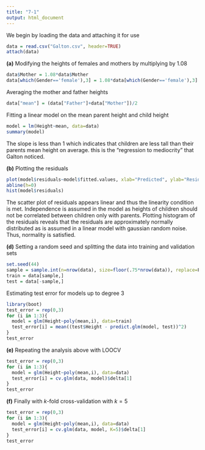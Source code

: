 ```yaml
---
title: "7-1"
output: html_document
---
```


We begin by loading the data and attaching it for use
```r
data = read.csv("Galton.csv", header=TRUE)
attach(data)
```

**(a)** Modifying the heights of females and mothers by multiplying by 1.08
```r
data$Mother = 1.08*data$Mother
data[which(Gender=='female'),3] = 1.08*data[which(Gender=='female'),3]
```

Averaging the mother and father heights
```r
data["mean"] = (data["Father"]+data["Mother"])/2
```

Fitting a linear model on the mean parent height and child height
```r
model = lm(Height~mean, data=data)
summary(model)
```

The slope is less than 1 which indicates that children are less tall than their parents mean height on average. this is the "regression to mediocrity" that Galton noticed.

**(b)** Plotting the residuals
```r
plot(model$residuals~model$fitted.values, xlab="Predicted", ylab="Residuals")
abline(h=0)
hist(model$residuals)
```

The scatter plot of residuals appears linear and thus the linearity condition is met. Independence is assumed in the model as heights of children should not be correlated between children only with parents. Plotting  histogram of the residuals reveals that the residuals are approximately normally distributed as is assumed in a linear model with gaussian random noise. Thus, normality is satisfied.

**(d)** Setting a random seed and splitting the data into training and validation sets
```r
set.seed(44)
sample = sample.int(n=nrow(data), size=floor(.75*nrow(data)), replace=F)
train = data[sample,]
test = data[-sample,]
```

Estimating test error for models up to degree 3
```r
library(boot)
test_error = rep(0,3)
for (i in 1:3){
  model = glm(Height~poly(mean,i), data=train)
  test_error[i] = mean((test$Height - predict.glm(model, test))^2)
}
test_error
```

**(e)** Repeating the analysis above with LOOCV
```r
test_error = rep(0,3)
for (i in 1:3){
  model = glm(Height~poly(mean,i), data=data)
  test_error[i] = cv.glm(data, model)$delta[1]
}
test_error
```

**(f)** Finally with $k$-fold cross-validation with $k=5$
```r
test_error = rep(0,3)
for (i in 1:3){
  model = glm(Height~poly(mean,i), data=data)
  test_error[i] = cv.glm(data, model, K=5)$delta[1]
}
test_error
```